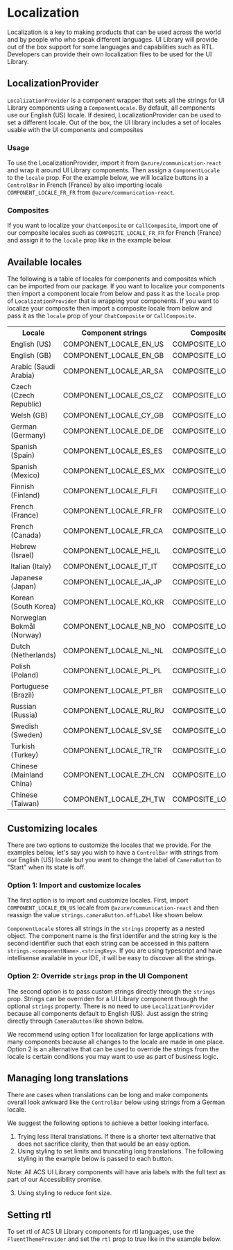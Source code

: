 


<Meta title="Concepts/Localization" />

# Localization

Localization is a key to making products that can be used across the world and by people who who speak different languages.
UI Library will provide out of the box support for some languages and capabilities such as RTL.
Developers can provide their own localization files to be used for the UI Library.

## LocalizationProvider

`LocalizationProvider` is a component wrapper that sets all the strings for UI Library components using a `ComponentLocale`. By default, all
components use our English (US) locale. If desired, LocalizationProvider can be used to set a different locale. Out of the box,
the UI library includes a set of locales usable with the UI components and composites

### Usage

To use the LocalizationProvider, import it from `@azure/communication-react` and wrap it around UI Library components. Then assign a `ComponentLocale` to the `locale` prop.
For the example below, we will localize buttons in a `ControlBar` in French (France) by also importing locale `COMPONENT_LOCALE_FR_FR` from `@azure/communication-react`.

<Source code={LocalizationProviderSnippetText} />
<LocalizationProvider />

### Composites

If you want to localize your `ChatComposite` or `CallComposite`, import one of our composite locales such as `COMPOSITE_LOCALE_FR_FR` for French (France) and assign it
to the `locale` prop like in the example below.

<Source code={LocalizedComposites} />

## Available locales

The following is a table of locales for components and composites which can be imported from our package. If you want to localize your components then import a
component locale from below and pass it as the `locale` prop of `LocalizationProvider` that is wrapping your components. If you want to localize your composite then import a
composite locale from below and pass it as the `locale` prop of your `ChatComposite` or `CallComposite`.

<table>
  <tr>
    <th>Locale</th>
    <th>Component strings</th>
    <th>Composite strings</th>
  </tr>
  <tr>
    <td>English (US)</td>
    <td>COMPONENT_LOCALE_EN_US</td>
    <td>COMPOSITE_LOCALE_EN_US</td>
  </tr>
  <tr>
    <td>English (GB)</td>
    <td>COMPONENT_LOCALE_EN_GB</td>
    <td>COMPOSITE_LOCALE_EN_GB</td>
  </tr>
  <tr>
    <td>Arabic (Saudi Arabia)</td>
    <td>COMPONENT_LOCALE_AR_SA</td>
    <td>COMPOSITE_LOCALE_AR_SA</td>
  </tr>
  <tr>
    <td>Czech (Czech Republic)</td>
    <td>COMPONENT_LOCALE_CS_CZ</td>
    <td>COMPOSITE_LOCALE_CS_CZ</td>
  </tr>
  <tr>
    <td>Welsh (GB)</td>
    <td>COMPONENT_LOCALE_CY_GB</td>
    <td>COMPOSITE_LOCALE_CY_GB</td>
  </tr>
  <tr>
    <td>German (Germany)</td>
    <td>COMPONENT_LOCALE_DE_DE</td>
    <td>COMPOSITE_LOCALE_DE_DE</td>
  </tr>
  <tr>
    <td>Spanish (Spain)</td>
    <td>COMPONENT_LOCALE_ES_ES</td>
    <td>COMPOSITE_LOCALE_ES_ES</td>
  </tr>
  <tr>
    <td>Spanish (Mexico)</td>
    <td>COMPONENT_LOCALE_ES_MX</td>
    <td>COMPOSITE_LOCALE_ES_MX</td>
  </tr>
  <tr>
    <td>Finnish (Finland)</td>
    <td>COMPONENT_LOCALE_FI_FI</td>
    <td>COMPOSITE_LOCALE_FI_FI</td>
  </tr>
  <tr>
    <td>French (France)</td>
    <td>COMPONENT_LOCALE_FR_FR</td>
    <td>COMPOSITE_LOCALE_FR_FR</td>
  </tr>
  <tr>
    <td>French (Canada)</td>
    <td>COMPONENT_LOCALE_FR_CA</td>
    <td>COMPOSITE_LOCALE_FR_CA</td>
  </tr>
  <tr>
    <td>Hebrew (Israel)</td>
    <td>COMPONENT_LOCALE_HE_IL</td>
    <td>COMPOSITE_LOCALE_HE_IL</td>
  </tr>
  <tr>
    <td>Italian (Italy)</td>
    <td>COMPONENT_LOCALE_IT_IT</td>
    <td>COMPOSITE_LOCALE_IT_IT</td>
  </tr>
  <tr>
    <td>Japanese (Japan)</td>
    <td>COMPONENT_LOCALE_JA_JP</td>
    <td>COMPOSITE_LOCALE_JA_JP</td>
  </tr>
  <tr>
    <td>Korean (South Korea)</td>
    <td>COMPONENT_LOCALE_KO_KR</td>
    <td>COMPOSITE_LOCALE_KO_KR</td>
  </tr>
  <tr>
    <td>Norwegian Bokmål (Norway)</td>
    <td>COMPONENT_LOCALE_NB_NO</td>
    <td>COMPOSITE_LOCALE_NB_NO</td>
  </tr>
  <tr>
    <td>Dutch (Netherlands)</td>
    <td>COMPONENT_LOCALE_NL_NL</td>
    <td>COMPOSITE_LOCALE_NL_NL</td>
  </tr>
  <tr>
    <td>Polish (Poland)</td>
    <td>COMPONENT_LOCALE_PL_PL</td>
    <td>COMPOSITE_LOCALE_PL_PL</td>
  </tr>
  <tr>
    <td>Portuguese (Brazil)</td>
    <td>COMPONENT_LOCALE_PT_BR</td>
    <td>COMPOSITE_LOCALE_PT_BR</td>
  </tr>
  <tr>
    <td>Russian (Russia)</td>
    <td>COMPONENT_LOCALE_RU_RU</td>
    <td>COMPOSITE_LOCALE_RU_RU</td>
  </tr>
  <tr>
    <td>Swedish (Sweden)</td>
    <td>COMPONENT_LOCALE_SV_SE</td>
    <td>COMPOSITE_LOCALE_SV_SE</td>
  </tr>
  <tr>
    <td>Turkish (Turkey)</td>
    <td>COMPONENT_LOCALE_TR_TR</td>
    <td>COMPOSITE_LOCALE_TR_TR</td>
  </tr>
  <tr>
    <td>Chinese (Mainland China)</td>
    <td>COMPONENT_LOCALE_ZH_CN</td>
    <td>COMPOSITE_LOCALE_ZH_CN</td>
  </tr>
  <tr>
    <td>Chinese (Taiwan)</td>
    <td>COMPONENT_LOCALE_ZH_TW</td>
    <td>COMPOSITE_LOCALE_ZH_TW</td>
  </tr>
</table>

## Customizing locales

There are two options to customize the locales that we provide. For the examples below, let's say you wish to have a `ControlBar`
with strings from our English (US) locale but you want to change the label of `CameraButton` to "Start" when its state is off.

### Option 1: Import and customize locales

The first option is to import and customize locales. First, import `COMPONENT_LOCALE_EN_US` locale from `@azure/communication-react` and then reassign the
value `strings.cameraButton.offLabel` like shown below.

<Source code={CustomLocaleSnippetText} />
<CustomLocale />

`ComponentLocale` stores all strings in the `strings` property as a nested object. The component name is the first identifer and the string key is
the second identifier such that each string can be accessed in this pattern `strings.<componentName>.<stringKey>`. If you are using
typescript and have intellisense available in your IDE, it will be easy to discover all the strings.

### Option 2: Override `strings` prop in the UI Component

The second option is to pass custom strings directly through the `strings` prop. Strings can be overriden for a UI Library
component through the optional `strings` property. There is no need to use `LocalizationProvider` because all
components default to English (US). Just assign the string directly through `CameraButton` like shown below.

<Source code={StringsPropertySnippetText} />
<StringsProperty />

We recommend using option 1 for localization for large applications with many components because all changes to the locale are made in one place. Option 2 is
an alternative that can be used to override the strings from the locale is certain conditions you may want to use as part of business logic.

## Managing long translations

There are cases when translations can be long and make components overall look awkward like the `ControlBar` below using strings from a German locale.

<LongTranslations />

We suggest the following options to achieve a better looking interface.

1. Trying less literal translations. If there is a shorter text alternative that does not sacrifice clarity, then that would be an easy option.
1. Using styling to set limits and truncating long translations. The following styling in the example below is passed to each button.

<Source code={TruncationSnippetText} />
<Truncation />

Note: All ACS UI Library components will have aria labels with the full text as part of our Accessibility promise.

3. Using styling to reduce font size.

## Setting rtl

To set rtl of ACS UI Library components for rtl languages, use the `FluentThemeProvider` and set the `rtl` prop to true like in
the example below.

<Source code={SetRTLSnippetText} />
<SetRTL />
